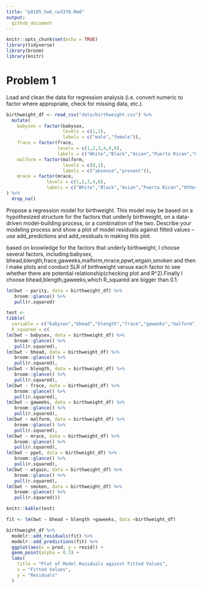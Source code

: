 ```yaml
---
title: "p8105_hw6_cw3370.Rmd"
output: 
  github_document
---
```


```r
knitr::opts_chunk$set(echo = TRUE)
library(tidyverse)
library(broom)
library(knitr)
```

# Problem 1
Load and clean the data for regression analysis (i.e. convert numeric to factor where appropriate, check for missing data, etc.).
```r
birthweight_df <- read_csv("data/birthweight.csv") %>% 
  mutate(
    babysex = factor(babysex,
                     levels = c(1,2),
                     labels = c("male","female")),
    frace = factor(frace,
                   levels = c(1,2,3,4,8,9),
                   labels = c("White","Black","Asian","Puerto Rican","Other","Unkown")),
    malform = factor(malform,
                     levels = c(0,1),
                     labels = c("absense","present")),
    mrace = factor(mrace,
               levels = c(1,2,3,4,8),
               labels = c("White","Black","Asian","Puerto Rican","Other"))
) %>% 
  drop_na()

```

Propose a regression model for birthweight. This model may be based on a hypothesized structure for the factors that underly birthweight, on a data-driven model-building process, or a combination of the two. Describe your modeling process and show a plot of model residuals against fitted values – use add_predictions and add_residuals in making this plot.

based on knowledge for the factors that underly birthweight, l choose several factors, including:babysex, bhead,blength,frace,gaweeks,malform,mrace,ppwt,wtgain,smoken and then l make  plots and conduct SLR of birthweight versus each factor to see whether there are potential relationship(checking plot and R^2).Finally l choose bhead,blength,gaweeks,which R_squared are bigger than 0.1.

```r
lm(bwt ~ parity, data = birthweight_df) %>% 
   broom::glance() %>% 
   pull(r.squared)

test <- 
tibble(
  variable = c("babysex","bhead","blength","frace","gaweeks","malform","mrace","ppwt","wtgain","smoken"),
  R_squared = c(
lm(bwt ~ babysex, data = birthweight_df) %>% 
   broom::glance() %>% 
   pull(r.squared),
lm(bwt ~ bhead, data = birthweight_df) %>% 
   broom::glance() %>% 
   pull(r.squared),
lm(bwt ~ blength, data = birthweight_df) %>% 
   broom::glance() %>% 
   pull(r.squared),
lm(bwt ~ frace, data = birthweight_df) %>% 
   broom::glance() %>% 
   pull(r.squared),
lm(bwt ~ gaweeks, data = birthweight_df) %>% 
   broom::glance() %>% 
   pull(r.squared),
lm(bwt ~ malform, data = birthweight_df) %>% 
   broom::glance() %>% 
   pull(r.squared),
lm(bwt ~ mrace, data = birthweight_df) %>% 
   broom::glance() %>% 
   pull(r.squared),
lm(bwt ~ ppwt, data = birthweight_df) %>% 
   broom::glance() %>% 
   pull(r.squared),
lm(bwt ~ wtgain, data = birthweight_df) %>% 
   broom::glance() %>% 
   pull(r.squared),
lm(bwt ~ smoken, data = birthweight_df) %>% 
   broom::glance() %>% 
   pull(r.squared)))

knitr::kable(test)
```

```r
fit <- lm(bwt ~ bhead + blength +gaweeks, data =birthweight_df)

birthweight_df %>% 
  modelr::add_residuals(fit) %>% 
  modelr::add_predictions(fit) %>% 
  ggplot(aes(x = pred, y = resid)) +
  geom_point(alpha = 0.3) +
  labs(
    title = "Plot of Model Residuals against Fitted Values", 
    x = "Fitted Values",
    y = "Residuals"
  ) 
  
```

